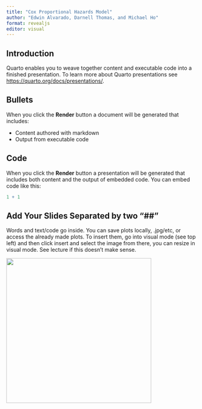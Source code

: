 ```yaml
---
title: "Cox Proportional Hazards Model"
author: "Edwin Alvarado, Darnell Thomas, and Michael Ho"
format: revealjs
editor: visual
---
```


## Introduction

Quarto enables you to weave together content and executable code into a finished presentation. To learn more about Quarto presentations see <https://quarto.org/docs/presentations/>.

## Bullets

When you click the **Render** button a document will be generated that includes:

-   Content authored with markdown
-   Output from executable code

## Code

When you click the **Render** button a presentation will be generated that includes both content and the output of embedded code. You can embed code like this:

```r
1 + 1
```

## Add Your Slides Separated by two "\##"

Words and text/code go inside. You can save plots locally, .jpg/etc, or access the already made plots. To insert them, go into visual mode (see top left) and then click insert and select the image from there, you can resize in visual mode. See lecture if this doesn't make sense.

![](index_files/figure-html/data%20viz-1.png){width="382"}
